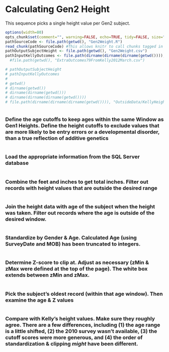 # Calculating Gen2 Height
This sequence picks a single height value per Gen2 subject.

```r
options(width=80)
opts_chunk$set(comment="", warning=FALSE, echo=TRUE, tidy=FALSE, size="small")
pathSourceCode <- file.path(getwd(), "Gen2Weight.R")
read_chunk(pathSourceCode) #This allows knitr to call chunks tagged in the underlying PrototypeCode.R file.
pathOutputSubjectHeight <- file.path(getwd(), "Gen2Weight.csv")
pathInputKellyOutcomes <- file.path(dirname(dirname(dirname(getwd()))), "OutsideData/KellyHeightWeightMath2012-03-09/ExtraOutcomes79FromKelly2012March.csv")
  #file.path(getwd(), "ExtraOutcomes79FromKelly2012March.csv")

# pathOutputSubjectHeight
# pathInputKellyOutcomes
# 
# getwd()
# dirname(getwd())
# dirname(dirname(getwd()))
# dirname(dirname(dirname(getwd())))
# file.path(dirname(dirname(dirname(getwd()))), "OutsideData/KellyHeightWeightMath2012-03-09/ExtraOutcomes79FromKelly2012March.csv")
```


```r
```
### Define the age cutoffs to keep ages within the same Window as Gen1 Heights.  Define the height cutoffs to exclude values that are more likely to be entry errors or a developmental disorder, than a true reflection of additive genetics
```r
```

### Load the appropriate information from the SQL Server database
```r
```

### Combine the feet and inches to get total inches.  Filter out records with height values that are outside the desired range
```r
```

### Join the height data with age of the subject when the height was taken.  Filter out records where the age is outside of the desired window.
```r
```
### Standardize by Gender & Age.  Calculated Age (using SurveyDate and MOB) has been truncated to integers.  
```r
```

### Determine Z-score to clip at.  Adjust as necessary (zMin & zMax were defined at the top of the page).  The white box extends between zMin and zMax.
```r
```

### Pick the subject's oldest record (within that age window).  Then examine the age & Z values
```r
```

### Compare with Kelly's height values.  Make sure they roughly agree. There are a few differences, including (1) the age range is a little shifted, (2) the 2010 survey wasn't available, (3) the cutoff scores were more generous, and (4) the order of standardization & clipping *might* have been different.
```r
```
